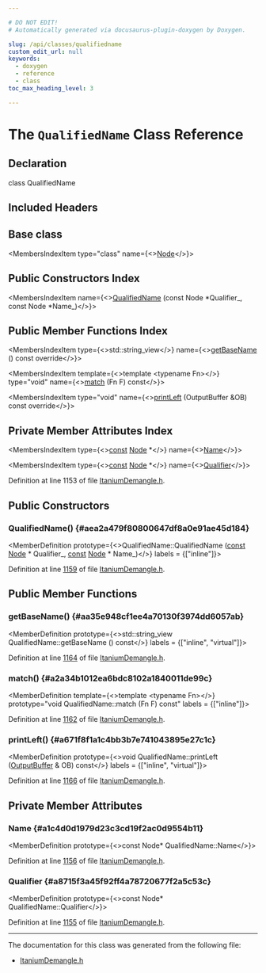 ```yaml
---

# DO NOT EDIT!
# Automatically generated via docusaurus-plugin-doxygen by Doxygen.

slug: /api/classes/qualifiedname
custom_edit_url: null
keywords:
  - doxygen
  - reference
  - class
toc_max_heading_level: 3

---
```





# The `QualifiedName` Class Reference

<DoxygenPage pluginConfig={pluginConfig}>



## Declaration

<CodeBlock>class QualifiedName</CodeBlock>

## Included Headers

<IncludesList>
<IncludesListItem
  filePath="llvm/Demangle/ItaniumDemangle.h"
  permalink="/docs/api/files/include/include/llvm/include/llvm/demangle/itaniumdemangle-h"
  isLocal="true" />
</IncludesList>

## Base class

<MembersIndex>

<MembersIndexItem
  type="class"
  name={<><a href="/docs/api/classes/node">Node</a></>}>
</MembersIndexItem>

</MembersIndex>

## Public Constructors Index

<MembersIndex>

<MembersIndexItem
  name={<><a href="#aea2a479f80800647df8a0e91ae45d184">QualifiedName</a> (const Node &#42;Qualifier&#95;, const Node &#42;Name&#95;)</>}>
</MembersIndexItem>

</MembersIndex>

## Public Member Functions Index

<MembersIndex>

<MembersIndexItem
  type={<>std::string&#95;view</>}
  name={<><a href="#aa35e948cf1ee4a70130f3974dd6057ab">getBaseName</a> () const override</>}>
</MembersIndexItem>

<MembersIndexItem
  template={<>template &lt;typename Fn&gt;</>}
  type="void"
  name={<><a href="#a2a34b1012ea6bdc8102a1840011de99c">match</a> (Fn F) const</>}>
</MembersIndexItem>

<MembersIndexItem
  type="void"
  name={<><a href="#a671f8f1a1c4bb3b7e741043895e27c1c">printLeft</a> (OutputBuffer &amp;OB) const override</>}>
</MembersIndexItem>

</MembersIndex>

## Private Member Attributes Index

<MembersIndex>

<MembersIndexItem
  type={<><a href="/docs/api/files/lib/lib/target/lib/target/aarch64/aarch64promoteconstant-cpp/#a90f8350fecae261c25be85d38b451bff">const</a> <a href="/docs/api/classes/node">Node</a> &#42;</>}
  name={<><a href="#a1c4d0d1979d23c3cd19f2ac0d9554b11">Name</a></>}>
</MembersIndexItem>

<MembersIndexItem
  type={<><a href="/docs/api/files/lib/lib/target/lib/target/aarch64/aarch64promoteconstant-cpp/#a90f8350fecae261c25be85d38b451bff">const</a> <a href="/docs/api/classes/node">Node</a> &#42;</>}
  name={<><a href="#a8715f3a45f92ff4a78720677f2a5c53c">Qualifier</a></>}>
</MembersIndexItem>

</MembersIndex>


Definition at line 1153 of file <a href="/docs/api/files/include/include/llvm/include/llvm/demangle/itaniumdemangle-h">ItaniumDemangle.h</a>.

<SectionDefinition>

## Public Constructors

### QualifiedName() {#aea2a479f80800647df8a0e91ae45d184}

<MemberDefinition
  prototype={<>QualifiedName::QualifiedName (<a href="/docs/api/files/lib/lib/target/lib/target/aarch64/aarch64promoteconstant-cpp/#a90f8350fecae261c25be85d38b451bff">const</a> <a href="/docs/api/classes/node">Node</a> &#42; Qualifier_, <a href="/docs/api/files/lib/lib/target/lib/target/aarch64/aarch64promoteconstant-cpp/#a90f8350fecae261c25be85d38b451bff">const</a> <a href="/docs/api/classes/node">Node</a> &#42; Name_)</>}
  labels = {["inline"]}>

Definition at line <a href="/docs/api/files/include/include/llvm/include/llvm/demangle/itaniumdemangle-h/#l01159">1159</a> of file <a href="/docs/api/files/include/include/llvm/include/llvm/demangle/itaniumdemangle-h">ItaniumDemangle.h</a>.
</MemberDefinition>

</SectionDefinition>

<SectionDefinition>

## Public Member Functions

### getBaseName() {#aa35e948cf1ee4a70130f3974dd6057ab}

<MemberDefinition
  prototype={<>std::string&#95;view QualifiedName::getBaseName () const</>}
  labels = {["inline", "virtual"]}>

Definition at line <a href="/docs/api/files/include/include/llvm/include/llvm/demangle/itaniumdemangle-h/#l01164">1164</a> of file <a href="/docs/api/files/include/include/llvm/include/llvm/demangle/itaniumdemangle-h">ItaniumDemangle.h</a>.
</MemberDefinition>

### match() {#a2a34b1012ea6bdc8102a1840011de99c}

<MemberDefinition
  template={<>template &lt;typename Fn&gt;</>}
  prototype="void QualifiedName::match (Fn F) const"
  labels = {["inline"]}>

Definition at line <a href="/docs/api/files/include/include/llvm/include/llvm/demangle/itaniumdemangle-h/#l01162">1162</a> of file <a href="/docs/api/files/include/include/llvm/include/llvm/demangle/itaniumdemangle-h">ItaniumDemangle.h</a>.
</MemberDefinition>

### printLeft() {#a671f8f1a1c4bb3b7e741043895e27c1c}

<MemberDefinition
  prototype={<>void QualifiedName::printLeft (<a href="/docs/api/classes/outputbuffer">OutputBuffer</a> &amp; OB) const</>}
  labels = {["inline", "virtual"]}>

Definition at line <a href="/docs/api/files/include/include/llvm/include/llvm/demangle/itaniumdemangle-h/#l01166">1166</a> of file <a href="/docs/api/files/include/include/llvm/include/llvm/demangle/itaniumdemangle-h">ItaniumDemangle.h</a>.
</MemberDefinition>

</SectionDefinition>

<SectionDefinition>

## Private Member Attributes

### Name {#a1c4d0d1979d23c3cd19f2ac0d9554b11}

<MemberDefinition
  prototype={<>const Node&#42; QualifiedName::Name</>}>

Definition at line <a href="/docs/api/files/include/include/llvm/include/llvm/demangle/itaniumdemangle-h/#l01156">1156</a> of file <a href="/docs/api/files/include/include/llvm/include/llvm/demangle/itaniumdemangle-h">ItaniumDemangle.h</a>.
</MemberDefinition>

### Qualifier {#a8715f3a45f92ff4a78720677f2a5c53c}

<MemberDefinition
  prototype={<>const Node&#42; QualifiedName::Qualifier</>}>

Definition at line <a href="/docs/api/files/include/include/llvm/include/llvm/demangle/itaniumdemangle-h/#l01155">1155</a> of file <a href="/docs/api/files/include/include/llvm/include/llvm/demangle/itaniumdemangle-h">ItaniumDemangle.h</a>.
</MemberDefinition>

</SectionDefinition>

<hr/>

The documentation for this class was generated from the following file:

<ul>
<li><a href="/docs/api/files/include/include/llvm/include/llvm/demangle/itaniumdemangle-h">ItaniumDemangle.h</a></li>
</ul>

</DoxygenPage>
